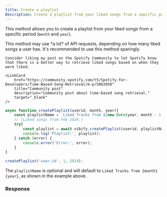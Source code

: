 ```yaml
---
title: Create a playlist
Description: Create a playlist from your liked songs from a specific period (month and year).
---
```


This method allows you to create a playlist from your liked songs from a specific period (`month` and `year`).

<Aside type="note" header="Note">
    This method may use *a lot* of API requests, depending on how many liked songs a user has. It's recommended to use this method sparingly.

    Consider liking my post on the Spotify Community to let Spotify know that there is a better way to retrieve liked songs based on when they were liked.

    <LinkCard
        href="https://community.spotify.com/t5/Spotify-for-Developers/Time-Based-Song-Retrieval/m-p/5862058"
        title="Community post"
        description="Community post about time-based song retrieval."
        target="_blank"
    />
</Aside>

```js
async function createPlaylist(userid, month, year){
    const playlistName = `Liked Tracks from ${new Date(year, month - 1, 1).toLocaleString('en-US', { month: 'short' })} ${year}.`;
    // (Liked songs from Feb 2024.)
    try{
        const playlist = await vibify.createPlaylist(userid, playlistName, month, year);
        console.log('Playlist:', playlist);
    } catch (error) {
        console.error('Error:', error);
    }
}

createPlaylist('user-id', 1, 2024);
```
The `playlistName` is optional and will default to `Liked Tracks from {month} {year}`, as shown in the example above.

### Response

<div data-pagefind-ignore>
    <Response data-pagefind-ignore />
</div>

